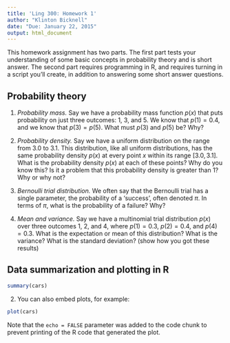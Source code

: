 ```yaml
---
title: 'Ling 300: Homework 1'
author: "Klinton Bicknell"
date: "Due: January 22, 2015"
output: html_document
---
```


This homework assignment has two parts. The first part tests your understanding of some basic concepts in probability theory and is short answer. The second part requires programming in R, and requires turning in a script you'll create, in addition to answering some short answer questions.

Probability theory
------------------

1. *Probability mass.* Say we have a probability mass function $p(x)$ that puts probability on just three outcomes: 1, 3, and 5. We know that $p(1) = 0.4$, and we know that $p(3) = p(5)$. What must $p(3)$ and $p(5)$ be? Why?

2. *Probability density.* Say we have a uniform distribution on the range from 3.0 to 3.1. This distribution, like all uniform distributions, has the same probability density $p(x)$ at every point $x$ within its range $[3.0, 3.1]$. What is the probability density $p(x)$ at each of these points? Why do you know this? Is it a problem that this probability density is greater than 1? Why or why not?

3. *Bernoulli trial distribution.* We often say that the Bernoulli trial has a single parameter, the probability of a 'success', often denoted $\pi$. In terms of $\pi$, what is the probability of a failure? Why?

4. *Mean and variance.* Say we have a multinomial trial distribution $p(x)$ over three outcomes 1, 2, and 4, where $p(1) = 0.3$, $p(2) = 0.4$, and $p(4) = 0.3$. What is the expectation or mean of this distribution? What is the variance? What is the standard deviation? (show how you got these results)

Data summarization and plotting in R
------------------------------------

```r
summary(cars)
```

2. You can also embed plots, for example:

```r
plot(cars)
```

Note that the `echo = FALSE` parameter was added to the code chunk to prevent printing of the R code that generated the plot.
